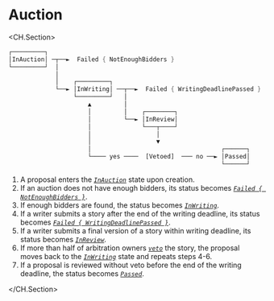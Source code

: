 # Auction

<CH.Section>

```rust State_Machine
┌─────────┐
│InAuction│ ─┬──►  Failed { NotEnoughBidders }
└─────────┘  │
             │
             │    ┌─────────┐
             └──► │InWriting│ ──┬──►  Failed { WritingDeadlinePassed }
                  └─────────┘   │
                      ▲         │
                      │         │    ┌────────┐
                      │         └──► │InReview│
                      │              └───┬────┘
                      │                  │
                      │                  ▼
                      │                                    ┌──────┐
                      └──── yes ────  [Vetoed]  ─── no ──► │Passed│
                                                           └──────┘

```

1. A proposal enters the [_`InAuction`_](focus://1[1:11],2[1:11],3[1:11]) state upon creation.
2. If an auction does not have enough bidders, its status becomes [_`Failed { NotEnoughBidders }`_](focus://2[20:47]).
3. If enough bidders are found, the status becomes [_`InWriting`_](focus://5[18:29],6[18:29],7[18:29]).
4. If a writer submits a story after the end of the writing deadline, its status becomes [_`Failed { WritingDeadlinePassed }`_](focus://6[39:71]).
5. If a writer submits a final version of a story within writing deadline, its status becomes [_`InReview`_](focus://9[38:48],10[38:48],11[38:48]).
6. If more than half of arbitration owners [_`veto`_](focus://15[39:47]) the story, the proposal moves back to the [_`InWriting`_](focus://5[18:29],6[18:29],7[18:29]) state and repeats steps 4-6.
7. If a proposal is reviewed without veto before the end of the writing deadline, the status becomes [_`Passed`_](focus://14[60:68],15[60:68],16[60:68]).

</CH.Section>